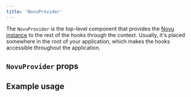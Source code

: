 ```yaml
---
title: 'NovuProvider'
---
```



The `NovuProvider` is the top-level component that provides the [Novu instance](/inbox/headless/api-reference#novu) to the rest of the hooks through the context.
Usually, it's placed somewhere in the root of your application, which makes the hooks accessible throughout the application.

## `NovuProvider` props

<NovuParams />

## Example usage

<NovuProviderExample />
